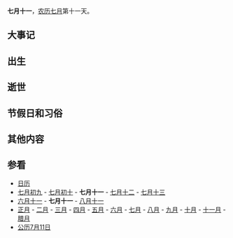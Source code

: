 {{Lunar07Calendar}}
'''七月十一'''，[[农历|农历]][[七月_(农历)|七月]]第十一天。

== 大事记 ==

== 出生 ==

== 逝世 ==

== 节假日和习俗 ==

== 其他内容 ==

== 参看 ==
*[[历史上的今天|日历]]
*[[七月初九|七月初九]] - [[七月初十|七月初十]] - '''七月十一''' - [[七月十二|七月十二]] - [[七月十三|七月十三]]
*[[六月十一|六月十一]] - '''七月十一''' - [[八月十一|八月十一]]
*[[正月|正月]] - [[二月_(农历)|二月]] - [[三月_(农历)|三月]] - [[四月_(农历)|四月]] - [[五月_(农历)|五月]] - [[六月_(农历)|六月]] - [[七月_(农历)|七月]] - [[八月_(农历)|八月]] - [[九月_(农历)|九月]] - [[十月_(农历)|十月]] - [[十一月_(农历)|十一月]] - [[腊月|腊月]]
*[[公历|公历]][[7月11日|7月11日]]